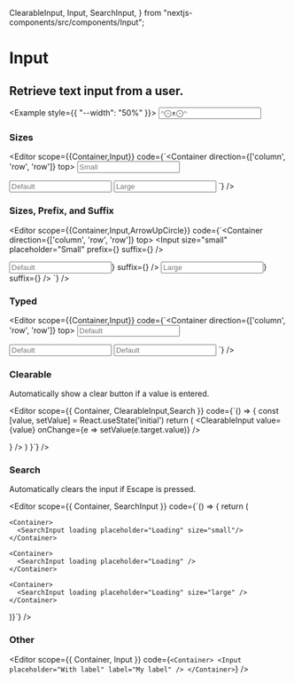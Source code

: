   ClearableInput,
  Input,
  SearchInput,
} from "nextjs-components/src/components/Input";

<Spacer y={0.6} />

# Input

<Spacer y={0.8} />

## Retrieve text input from a user.

<Example style={{ "--width": "50%" }}>
  <Stack>
    <Input placeholder="^⨀ᴥ⨀^" error="some error?" />
  </Stack>
</Example>

### Sizes

<Editor
  scope={{Container,Input}}
  code={`<Container direction={['column', 'row', 'row']} top>
  <Container left>
    <Input size="small" placeholder="Small" />
  </Container>

<Container left>
  <Input placeholder="Default" />
</Container>

  <Container left>
    <Input size="large" placeholder="Large" />
  </Container>
</Container>`}
/>

<Spacer y={2} />

### Sizes, Prefix, and Suffix

<Editor
  scope={{Container,Input,ArrowUpCircle}}
  code={`<Container direction={['column', 'row', 'row']} top>
  <Container left>
    <Input
      size="small"
      placeholder="Small"
      prefix={<ArrowUpCircle />}
      suffix={<ArrowUpCircle />}
    />
  </Container>

<Container left>
  <Input
    placeholder="Default"
    prefix={<ArrowUpCircle />}
    suffix={<ArrowUpCircle />}
  />
</Container>

  <Container left>
    <Input
      size="large"
      placeholder="Large"
      prefix={<ArrowUpCircle />}
      suffix={<ArrowUpCircle />}
    />
  </Container>
</Container>`}
/>

<Spacer y={2} />

### Typed

<Editor
  scope={{Container,Input}}
  code={`<Container direction={['column', 'row', 'row']} top>
  <Container>
    <Input placeholder="Default" type="error" />
  </Container>

<Container>
  <Input placeholder="Default" type="warning" />
</Container>

  <Container>
    <Input placeholder="Default" type="success" />
  </Container>
</Container>`}
/>

<Spacer y={2} />

### Clearable

Automatically show a clear button if a value is entered.

<Spacer />

<Editor
  scope={{ Container, ClearableInput,Search }}
  code={`() => {
const [value, setValue] = React.useState('initial')
return (<Container left>
  <Container>
    <ClearableInput value={value} onChange={e => setValue(e.target.value)} />
  </Container>

  <Container>
    <ClearableInput
      prefix={<Search />}
    />
  </Container>
</Container>)
}`}
/>

<Spacer y={2} />

### Search

Automatically clears the input if Escape is pressed.

<Spacer />

<Editor
  scope={{ Container, SearchInput }}
  code={`() => {
return (
  <Container left>
    <Container>
      <SearchInput placeholder="Enter some text..." />
    </Container>
    
    <Container>
      <SearchInput loading placeholder="Loading" size="small"/>
    </Container>

    <Container>
      <SearchInput loading placeholder="Loading" />
    </Container>

    <Container>
      <SearchInput loading placeholder="Loading" size="large" />
    </Container>

  </Container>
)}`}
/>

<Spacer y={2} />

### Other

<Editor
  scope={{ Container, Input }}
  code={`<Container>
  <Input placeholder="With label" label="My label" />
</Container>`}
/>

<Spacer y={4} />
